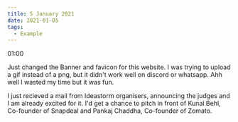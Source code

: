 ---
title: 5 January 2021
date: 2021-01-05
tags:
  - Example
---

01:00

Just changed the Banner and favicon for this website. I was trying to upload a gif instead of a png, but it didn't work well on discord or whatsapp. Ahh well I wasted my time but it was fun.  

I just recieved a mail from Ideastorm organisers, announcing the judges and I am already excited for it. I'd get a chance to pitch in front of Kunal Behl, Co-founder of Snapdeal and Pankaj Chaddha, Co-founder of Zomato.